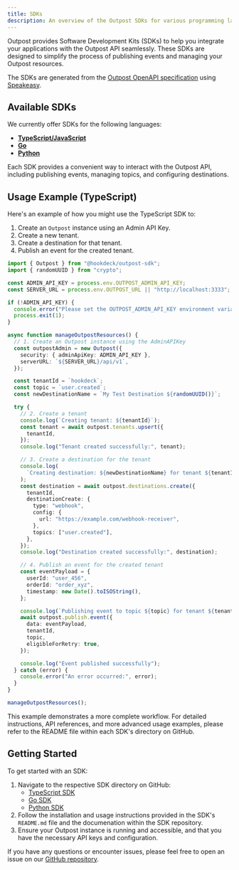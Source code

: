 ```yaml
---
title: SDKs
description: An overview of the Outpost SDKs for various programming languages.
---
```


Outpost provides Software Development Kits (SDKs) to help you integrate your applications with the Outpost API seamlessly. These SDKs are designed to simplify the process of publishing events and managing your Outpost resources.

The SDKs are generated from the <a href="./apis/openapi.yaml">Outpost OpenAPI specification</a> using [Speakeasy](https://speakeasy.com).

## Available SDKs

We currently offer SDKs for the following languages:

- **[TypeScript/JavaScript](https://github.com/hookdeck/outpost/tree/main/sdks/outpost-typescript)**
- **[Go](https://github.com/hookdeck/outpost/tree/main/sdks/outpost-go)**
- **[Python](https://github.com/hookdeck/outpost/tree/main/sdks/outpost-python)**

Each SDK provides a convenient way to interact with the Outpost API, including publishing events, managing topics, and configuring destinations.

## Usage Example (TypeScript)

Here's an example of how you might use the TypeScript SDK to:

1. Create an `Outpost` instance using an Admin API Key.
2. Create a new tenant.
3. Create a destination for that tenant.
4. Publish an event for the created tenant.

```typescript
import { Outpost } from "@hookdeck/outpost-sdk";
import { randomUUID } from "crypto";

const ADMIN_API_KEY = process.env.OUTPOST_ADMIN_API_KEY;
const SERVER_URL = process.env.OUTPOST_URL || "http://localhost:3333";

if (!ADMIN_API_KEY) {
  console.error("Please set the OUTPOST_ADMIN_API_KEY environment variable.");
  process.exit(1);
}

async function manageOutpostResources() {
  // 1. Create an Outpost instance using the AdminAPIKey
  const outpostAdmin = new Outpost({
    security: { adminApiKey: ADMIN_API_KEY },
    serverURL: `${SERVER_URL}/api/v1`,
  });

  const tenantId = `hookdeck`;
  const topic = `user.created`;
  const newDestinationName = `My Test Destination ${randomUUID()}`;

  try {
    // 2. Create a tenant
    console.log(`Creating tenant: ${tenantId}`);
    const tenant = await outpost.tenants.upsert({
      tenantId,
    });
    console.log("Tenant created successfully:", tenant);

    // 3. Create a destination for the tenant
    console.log(
      `Creating destination: ${newDestinationName} for tenant ${tenantId}...`
    );
    const destination = await outpost.destinations.create({
      tenantId,
      destinationCreate: {
        type: "webhook",
        config: {
          url: "https://example.com/webhook-receiver",
        },
        topics: ["user.created"],
      },
    });
    console.log("Destination created successfully:", destination);

    // 4. Publish an event for the created tenant
    const eventPayload = {
      userId: "user_456",
      orderId: "order_xyz",
      timestamp: new Date().toISOString(),
    };

    console.log(`Publishing event to topic ${topic} for tenant ${tenantId}...`);
    await outpost.publish.event({
      data: eventPayload,
      tenantId,
      topic,
      eligibleForRetry: true,
    });

    console.log("Event published successfully");
  } catch (error) {
    console.error("An error occurred:", error);
  }
}

manageOutpostResources();
```

This example demonstrates a more complete workflow. For detailed instructions, API references, and more advanced usage examples, please refer to the README file within each SDK's directory on GitHub.

## Getting Started

To get started with an SDK:

1.  Navigate to the respective SDK directory on GitHub:
    - [TypeScript SDK](https://github.com/hookdeck/outpost/tree/main/sdks/outpost-typescript)
    - [Go SDK](https://github.com/hookdeck/outpost/tree/main/sdks/outpost-go)
    - [Python SDK](https://github.com/hookdeck/outpost/tree/main/sdks/outpost-python)
2.  Follow the installation and usage instructions provided in the SDK's `README.md` file and the documenation within the SDK repository.
3.  Ensure your Outpost instance is running and accessible, and that you have the necessary API keys and configuration.

If you have any questions or encounter issues, please feel free to open an issue on our [GitHub repository](https://github.com/hookdeck/outpost/issues).
